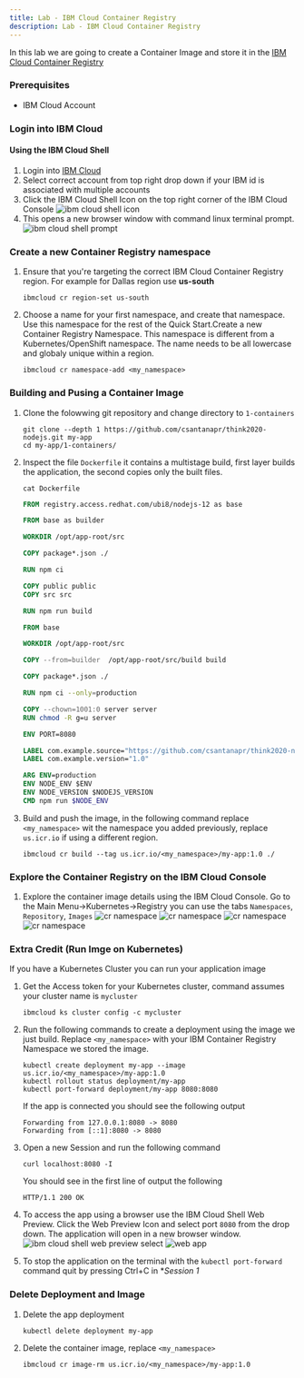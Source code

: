 ```yaml
---
title: Lab - IBM Cloud Container Registry
description: Lab - IBM Cloud Container Registry
---
```


In this lab we are going to create a Container Image and store it in the [IBM Cloud Container Registry](https://cloud.ibm.com/docs/Registry?topic=Registry-registry_overview)

### Prerequisites
- IBM Cloud Account

### Login into IBM Cloud

#### Using the IBM Cloud Shell

1. Login into [IBM Cloud](https://cloud.ibm.com/)
1. Select correct account from top right drop down if your IBM id is associated with multiple accounts
1. Click the IBM Cloud Shell Icon on the top right corner of the IBM Cloud Console
    ![ibm cloud shell icon](./images/ibmcloud-shell-button.png)
1. This opens a new browser window with command linux terminal prompt.
    ![ibm cloud shell prompt](./images/ibmcloud-shell-prompt.png)


### Create a new Container Registry namespace

1. Ensure that you're targeting the correct IBM Cloud Container Registry region. For example for Dallas region use **us-south**
    ```
    ibmcloud cr region-set us-south
    ```
1. Choose a name for your first namespace, and create that namespace. Use this namespace for the rest of the Quick Start.Create a new Container Registry Namespace. This namespace is different from a Kubernetes/OpenShift namespace. The name needs to be all lowercase  and globaly unique within a region.
    ```
    ibmcloud cr namespace-add <my_namespace>
    ```

### Building and Pusing a Container Image
1. Clone the folowwing git repository and change directory to `1-containers`
    ```
    git clone --depth 1 https://github.com/csantanapr/think2020-nodejs.git my-app
    cd my-app/1-containers/
    ```
1. Inspect the file `Dockerfile` it contains a multistage build, first layer builds the application, the second copies only the built files.
    ```
    cat Dockerfile
    ```
    ```Dockerfile
    FROM registry.access.redhat.com/ubi8/nodejs-12 as base

    FROM base as builder

    WORKDIR /opt/app-root/src

    COPY package*.json ./

    RUN npm ci

    COPY public public 
    COPY src src 

    RUN npm run build

    FROM base

    WORKDIR /opt/app-root/src

    COPY --from=builder  /opt/app-root/src/build build

    COPY package*.json ./

    RUN npm ci --only=production

    COPY --chown=1001:0 server server
    RUN chmod -R g=u server

    ENV PORT=8080

    LABEL com.example.source="https://github.com/csantanapr/think2020-nodejs"
    LABEL com.example.version="1.0"

    ARG ENV=production
    ENV NODE_ENV $ENV
    ENV NODE_VERSION $NODEJS_VERSION
    CMD npm run $NODE_ENV
    ```
1. Build and push the image, in the following command replace `<my_namespace>` wit the namespace you added previously, replace `us.icr.io` if using a different region.
    ```
    ibmcloud cr build --tag us.icr.io/<my_namespace>/my-app:1.0 ./
    ```

### Explore the Container Registry on the IBM Cloud Console
1. Explore the container image details using the IBM Cloud Console. Go to the Main Menu->Kubernetes->Registry you can use the tabs `Namespaces`, `Repository`, `Images`
    ![cr namespace](./images/cr-namespaces.png)
    ![cr namespace](./images/cr-repositories.png)
    ![cr namespace](./images/cr-images.png)
    ![cr namespace](./images/cr-settings.png)


### Extra Credit (Run Imge on Kubernetes)

If you have a Kubernetes Cluster you can run your application image

1. Get the Access token for your Kubernetes cluster, command assumes your cluster name is `mycluster`
    ```
    ibmcloud ks cluster config -c mycluster
    ```
1. Run the following commands to create a deployment using the image we just build. Replace `<my_namespace>` with your IBM Container Registry Namespace we stored the image.
    ```
    kubectl create deployment my-app --image us.icr.io/<my_namespace>/my-app:1.0
    kubectl rollout status deployment/my-app
    kubectl port-forward deployment/my-app 8080:8080
    ```
    If the app is connected you should see the following output
    ```
    Forwarding from 127.0.0.1:8080 -> 8080
    Forwarding from [::1]:8080 -> 8080
    ```
1. Open a new Session and run the following command
    ```
    curl localhost:8080 -I
    ```
    You should see in the first line of output the following
    ```
    HTTP/1.1 200 OK
    ```
1. To access the app using a browser use the IBM Cloud Shell Web Preview. Click the Web Preview Icon and select port `8080` from the drop down. The application will open in a new browser window.
    ![ibm cloud shell web preview select](./images/ibmcloud-shell-preview.png)
    ![web app](./images/web-app.png)

1. To stop the application on the terminal with the `kubectl port-forward` command quit by pressing Ctrl+C in **Session 1*

### Delete Deployment and Image

1. Delete the app deployment
    ```
    kubectl delete deployment my-app
    ```
1. Delete the container image, replace `<my_namespace>`
    ```
    ibmcloud cr image-rm us.icr.io/<my_namespace>/my-app:1.0
    ```
